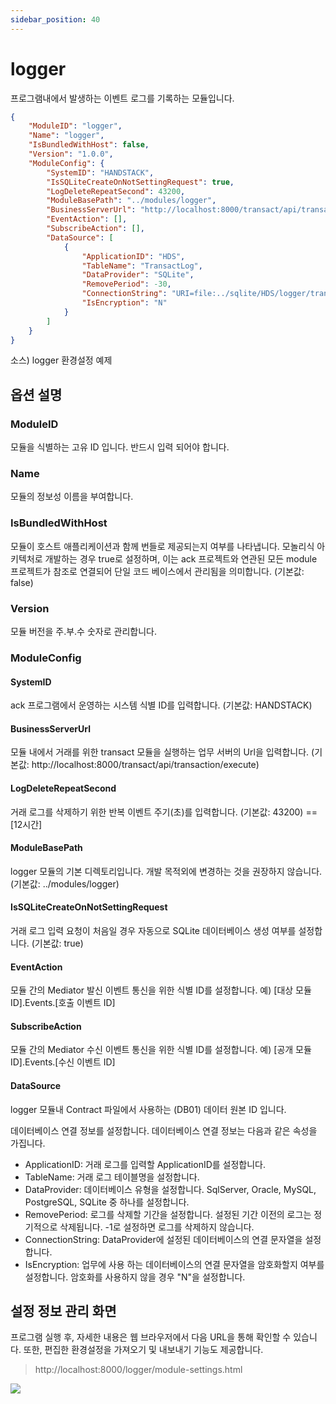 ```yaml
---
sidebar_position: 40
---
```


# logger

프로그램내에서 발생하는 이벤트 로그를 기록하는 모듈입니다.

```json
{
    "ModuleID": "logger",
    "Name": "logger",
    "IsBundledWithHost": false,
    "Version": "1.0.0",
    "ModuleConfig": {
        "SystemID": "HANDSTACK",
        "IsSQLiteCreateOnNotSettingRequest": true,
        "LogDeleteRepeatSecond": 43200,
        "ModuleBasePath": "../modules/logger",
        "BusinessServerUrl": "http://localhost:8000/transact/api/transaction/execute",
        "EventAction": [],
        "SubscribeAction": [],
        "DataSource": [
            {
                "ApplicationID": "HDS",
                "TableName": "TransactLog",
                "DataProvider": "SQLite",
                "RemovePeriod": -30,
                "ConnectionString": "URI=file:../sqlite/HDS/logger/transact.db;Journal Mode=Off;BinaryGUID=False;DateTimeFormat=Ticks;Version=3;",
                "IsEncryption": "N"
            }
        ]
    }
}
```
소스) logger 환경설정 예제

## 옵션 설명

### ModuleID

모듈을 식별하는 고유 ID 입니다. 반드시 입력 되어야 합니다.

### Name

모듈의 정보성 이름을 부여합니다.

### IsBundledWithHost

모듈이 호스트 애플리케이션과 함께 번들로 제공되는지 여부를 나타냅니다. 모놀리식 아키텍처로 개발하는 경우 true로 설정하며, 이는 ack 프로젝트와 연관된 모든 module 프로젝트가 참조로 연결되어 단일 코드 베이스에서 관리됨을 의미합니다. (기본값: false)

### Version

모듈 버전을 주.부.수 숫자로 관리합니다.

### ModuleConfig

#### SystemID

ack 프로그램에서 운영하는 시스템 식별 ID를 입력합니다. (기본값: HANDSTACK)

#### BusinessServerUrl

모듈 내에서 거래를 위한 transact 모듈을 실행하는 업무 서버의 Url을 입력합니다. (기본값: http://localhost:8000/transact/api/transaction/execute)

#### LogDeleteRepeatSecond

거래 로그를 삭제하기 위한 반복 이벤트 주기(초)를 입력합니다. (기본값: 43200) == [12시간]

#### ModuleBasePath

logger 모듈의 기본 디렉토리입니다. 개발 목적외에 변경하는 것을 권장하지 않습니다. (기본값: ../modules/logger)

#### IsSQLiteCreateOnNotSettingRequest

거래 로그 입력 요청이 처음일 경우 자동으로 SQLite 데이터베이스 생성 여부를 설정합니다. (기본값: true)

#### EventAction

모듈 간의 Mediator 발신 이벤트 통신을 위한 식별 ID를 설정합니다. 예) [대상 모듈 ID].Events.[호출 이벤트 ID]

#### SubscribeAction

모듈 간의 Mediator 수신 이벤트 통신을 위한 식별 ID를 설정합니다. 예) [공개 모듈 ID].Events.[수신 이벤트 ID]

#### DataSource

logger 모듈내 Contract 파일에서 사용하는 (DB01) 데이터 원본 ID 입니다.

데이터베이스 연결 정보를 설정합니다. 데이터베이스 연결 정보는 다음과 같은 속성을 가집니다.

- ApplicationID: 거래 로그를 입력할 ApplicationID를 설정합니다.
- TableName: 거래 로그 테이블명을 설정합니다.
- DataProvider: 데이터베이스 유형을 설정합니다. SqlServer, Oracle, MySQL, PostgreSQL, SQLite 중 하나를 설정합니다.
- RemovePeriod: 로그를 삭제할 기간을 설정합니다. 설정된 기간 이전의 로그는 정기적으로 삭제됩니다. -1로 설정하면 로그를 삭제하지 않습니다.
- ConnectionString: DataProvider에 설정된 데이터베이스의 연결 문자열을 설정합니다.
- IsEncryption: 업무에 사용 하는 데이터베이스의 연결 문자열을 암호화할지 여부를 설정합니다. 암호화를 사용하지 않을 경우 "N"을 설정합니다.

## 설정 정보 관리 화면

프로그램 실행 후, 자세한 내용은 웹 브라우저에서 다음 URL을 통해 확인할 수 있습니다. 또한, 편집한 환경설정을 가져오기 및 내보내기 기능도 제공합니다.

> http://localhost:8000/logger/module-settings.html

![](img/localhost_8000_logger_module-settings.html.png)